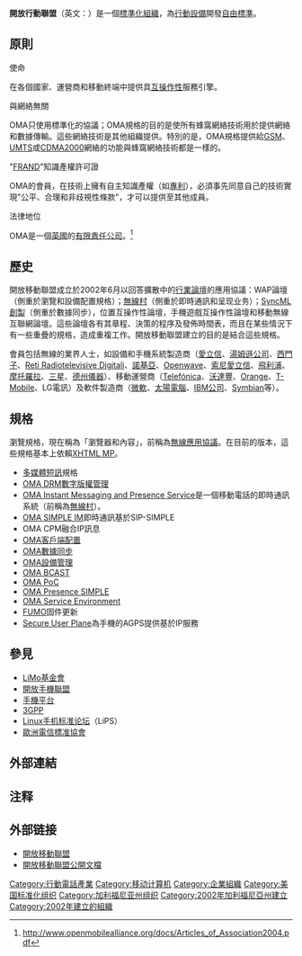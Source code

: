 {{noteTA|G1=IT}}
'''開放行動聯盟'''（英文：'''{{lang|en|Open Mobile Alliance}}'''）是一個[[標準化組織|標準化組織]]，為[[行動設備|行動設備]]開發[[自由標準|自由標準]]。

==原則==
;使命
在各個國家、運營商和移動終端中提供具[[互操作性|互操作性]]服務引擎。

;與網絡無關
OMA只使用標準化的協議；OMA規格的目的是使所有蜂窩網絡技術用於提供網絡和數據傳輸。這些網絡技術是其他組織提供。特別的是，OMA規格提供給[[GSM|GSM]]、[[UMTS|UMTS]]或[[CDMA2000|CDMA2000]]網絡的功能與蜂窩網絡技術都是一樣的。

;"[[公平、合理和非歧視性條款|FRAND]]"知識產權許可證
OMA的會員，在技術上擁有自主知識產權（如[[專利|專利]]），必須事先同意自己的技術實現"公平、合理和非歧視性條款"，才可以提供至其他成員。

;法律地位
OMA是一個[[英國|英國]]的[[有限責任公司|有限責任公司]]。<ref>http://www.openmobilealliance.org/docs/Articles_of_Association2004.pdf{{Dead link|date=2018年6月 |bot=InternetArchiveBot |fix-attempted=no }}</ref>

==歷史==
開放移動聯盟成立於2002年6月以回答擴散中的[[行業論壇|行業論壇]]的應用協議：WAP論壇（側重於瀏覽和設備配置規格）；[[無線村|無線村]]（側重於即時通訊和呈现业务）；[[SyncML創製|SyncML創製]]（側重於數據同步），位置互操作性論壇，手機遊戲互操作性論壇和移動無線互聯網論壇。這些論壇各有其章程、決策的程序及發佈時間表，而且在某些情況下有一些重疊的規格，造成重複工作。開放移動聯盟建立的目的是結合這些規格。

會員包括無線的業界人士，如設備和手機系統製造商（[[愛立信|愛立信]]、[[湯姆遜公司|湯姆遜公司]]、[[西門子|西門子]]、[[Reti_Radiotelevisive_Digitali|Reti Radiotelevisive Digitali]]、[[諾基亞|諾基亞]]、[[Openwave|Openwave]]、[[索尼愛立信|索尼愛立信]]、[[飛利浦|飛利浦]]、[[摩托羅拉|摩托羅拉]]、[[三星電子|三星]]、[[德州儀器|德州儀器]]）、移動運營商（[[Telefónica|Telefónica]]、[[沃達豐|沃達豐]]、[[Orange|Orange]]、[[T-Mobile|T-Mobile]]、LG電訊）及軟件製造商（[[微軟|微軟]]、[[太陽電腦|太陽電腦]]、[[IBM公司|IBM公司]]、[[Symbian|Symbian]]等）。

==規格==
瀏覽規格，現在稱為「瀏覽器和內容」，前稱為[[無線應用協議|無線應用協議]]。在目前的版本，這些規格基本上依賴[[XHTML_MP|XHTML MP]]。

*[[多媒體短訊|多媒體短訊]]規格
*[[OMA_DRM|OMA DRM]][[數字版權管理|數字版權管理]]
*[[OMA_Instant_Messaging_and_Presence_Service|OMA Instant Messaging and Presence Service]]是一個移動電話的即時通訊系統（前稱為[[無線村|無線村]]）。
*[[OMA_SIMPLE_IM|OMA SIMPLE IM]]即時通訊基於SIP-SIMPLE
*OMA CPM融合IP訊息
*[[OMA客戶端配置|OMA客戶端配置]]
*[[OMA數據同步|OMA數據同步]]
*[[OMA設備管理|OMA設備管理]]
*[[OMA_BCAST|OMA BCAST]]
*[[OMA_PoC|OMA PoC]]
*[[OMA_Presence_SIMPLE|OMA Presence SIMPLE]]
*[[OMA_Service_Environment|OMA Service Environment]]
*[[FUMO|FUMO]]固件更新
*[[Secure_User_Plane|Secure User Plane]]為手機的AGPS提供基於IP服務

==參見==
*[[LiMo基金會|LiMo基金會]]
*[[開放手機聯盟|開放手機聯盟]]
*[[手機平台|手機平台]]
*[[3GPP|3GPP]]
*[[Linux手机标准论坛|Linux手机标准论坛]]（LiPS）
*[[歐洲電信標准協會|歐洲電信標准協會]]

==外部連結==

==注释==

{{Reflist}}

== 外部链接 ==
* [http://www.openmobilealliance.org/ 開放移動聯盟] {{Wayback|url=http://www.openmobilealliance.org/ |date=20120213142304 }}
* [http://www.openmobilealliance.org/Technical/PublicMaterial.aspx 開放移動聯盟公開文檔] {{Wayback|url=http://www.openmobilealliance.org/Technical/PublicMaterial.aspx |date=20121214143146 }}

[[Category:行動電話產業|Category:行動電話產業]]
[[Category:移动计算机|Category:移动计算机]]
[[Category:企業組織|Category:企業組織]]
[[Category:美国标准化组织|Category:美国标准化组织]]
[[Category:加利福尼亚州组织|Category:加利福尼亚州组织]]
[[Category:2002年加利福尼亞州建立|Category:2002年加利福尼亞州建立]]
[[Category:2002年建立的組織|Category:2002年建立的組織]]